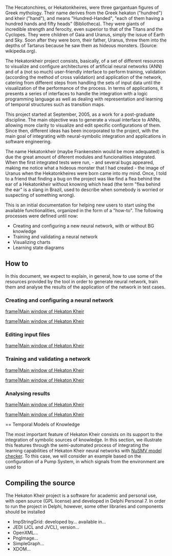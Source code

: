 The Hecatonchires, or Hekatonkheires, were three gargantuan figures of Greek mythology. Their name derives from the Greek hekaton ("hundred") and kheir ("hand"), and means "Hundred-Handed", "each of them having a hundred hands and fifty heads" (Bibliotheca). They were giants of incredible strength and ferocity, even superior to that of the Titans and the Cyclopes. They were children of Gaia and Uranus, simply the issue of Earth and Sky. Soon after they were born, their father, Uranus, threw them into the depths of Tartarus because he saw them as hideous monsters. (Source: wikipedia.org).

The Hekatonkheir project consists, basically, of a set of different resources to visualize and configure architectures of artificial neural networks (ANN) and of a (not so much) user-friendly interface to perform training, validation (according the method of cross validation) and application of the network, catering from different steps from handling the sets of input data until the visualization of the performance of the process. In terms of applications, it presents a series of interfaces to handle the integration with a logic programming language as well as dealing with representation and learning of temporal structures such as transition maps.

This project started at September, 2005, as a work for a post-graduate discipline. The main objective was to generate a visual interface to ANNs, allowing more clarity to visualize and edit specific configurations of them. Since then, different ideas has been incorporated to the project, with the main goal of integrating with neural-symbolic integration and applications in software engineering.

The name Hekatonkheir (maybe Frankenstein would be more adequated) is due the great amount of diferent modules and funcionalities integrated. When the first integrated tests were run, - and several bugs appeared, making me notice what a hideous monster that I had created - the image of Uranus when the Hekatonkheires were born came into my mind. Once, I told to a friend that finding a bug on the project was like find a flea behind the ear of a Hekatonkheir without knowing which head (the term "flea behind the ear" is a slang in Brazil, used to describe when somebody is worried or suspecting of something wrong).

This is an initial documentation for helping new users to start using the available functionalities, organized in the form of a "how-to". The following processes were defined until now:

* Creating and configuring a new neural network, with or without BG knowledge
* Training and validating a neural network
* Visualizing charts
* Learning state diagrams    

== How to ==

In this document, we expect to explain, in general, how to use some of the resources provided by the tool in order to generate neural network, train them and analyse the results of the application of the network in test cases.

=== Creating and configuring a neural network ===

[[image:http://github.com/passarel/Hekaton-Kheir/raw/master/doc/images/mainWindow.jpg|frame|Main window of Hekaton Kheir]]

[[image:http://github.com/passarel/Hekaton-Kheir/raw/master/doc/images/netWizard.jpg|frame|Main window of Hekaton Kheir]]

=== Editing input files ===

[[image:http://github.com/passarel/Hekaton-Kheir/raw/master/doc/images/fileConfig.jpg|frame|Main window of Hekaton Kheir]]

=== Training and validating a network ===

[[image:http://github.com/passarel/Hekaton-Kheir/raw/master/doc/images/trainConfig.jpg|frame|Main window of Hekaton Kheir]]

[[image:http://github.com/passarel/Hekaton-Kheir/raw/master/doc/images/trainEvolution.jpg|frame|Main window of Hekaton Kheir]]

=== Analysing results ===

[[image:http://github.com/passarel/Hekaton-Kheir/raw/master/doc/images/chartConfig.jpg|frame|Main window of Hekaton Kheir]]

[[image:http://github.com/passarel/Hekaton-Kheir/raw/master/doc/images/chartVisual.jpg|frame|Main window of Hekaton Kheir]]

== Temporal Models of Knowledge

The most important feature of Hekaton Kheir consists on its support to the integration of symbolic sources of knowledge. In this section, we illustrate this features through the semi-automated process of integrating the learning capabilities of Hekaton Kheir neural networks with [http://nusmv.fbk.eu/ NuSMV model checker]. To this case, we will consider an example based on the configuration of a Pump System, in which signals from the environment are used to 

== Compiling the source ==

The Hekaton Kheir project is a software for academic and personal use, with open source (GPL license) and developed in Delphi Personal 7. In order to run the project in Delphi, however, some other libraries and components should be installed

* ImpStringGrid: developed by... available in...
* JEDI (JCL and JVCL), version...
* OpenXML...
* PngImage...
* SimpleGraph...
* XDOM...
